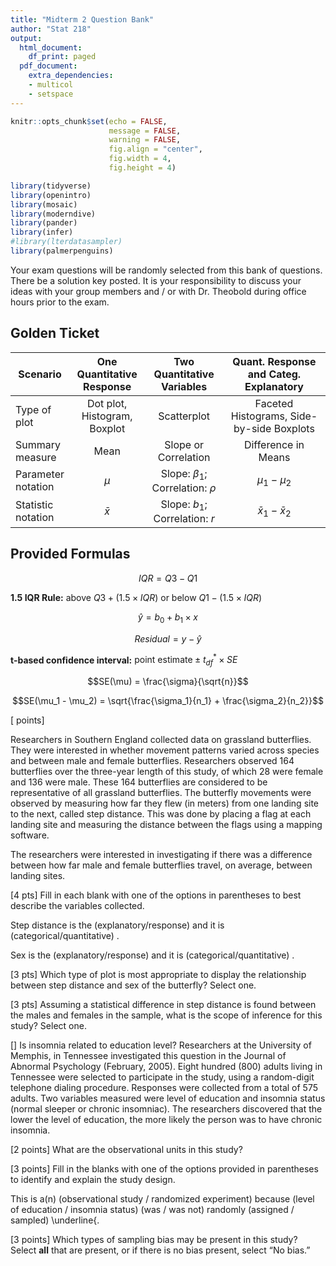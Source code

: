 ```yaml
---
title: "Midterm 2 Question Bank"
author: "Stat 218"
output:
  html_document:
    df_print: paged
  pdf_document:
    extra_dependencies:
    - multicol
    - setspace
---
```


```r
knitr::opts_chunk$set(echo = FALSE, 
                      message = FALSE, 
                      warning = FALSE, 
                      fig.align = "center", 
                      fig.width = 4, 
                      fig.height = 4)

library(tidyverse)
library(openintro)
library(mosaic)
library(moderndive)
library(pander)
library(infer)
#library(lterdatasampler)
library(palmerpenguins)
```

Your exam questions will be randomly selected from this bank of
questions. There \textbf{will not} be a solution key posted. It is your 
responsibility to discuss your ideas with your group members and / or with 
Dr. Theobold during office hours prior to the exam.

\vspace{0.5cm}

## Golden Ticket


| Scenario | One Quantitative Response | Two Quantitative Variables | Quant. Response and Categ. Explanatory | 
|----------|:-------------------------:|:--------------------------:|:---------------------------------------:|
| Type of plot | Dot plot, Histogram, Boxplot | Scatterplot | Faceted Histograms, Side-by-side Boxplots |
| Summary measure | Mean | Slope or Correlation | Difference in Means |
| Parameter notation | $\mu$ | Slope: $\beta_1$; Correlation: $\rho$ | $\mu_1 - \mu_2$ |
| Statistic notation | $\bar{x}$ | Slope: $b_1$; Correlation: $r$ | $\bar{x}_1 - \bar{x}_2$ | 

\vspace{0.5cm}

## Provided Formulas

$$IQR = Q3 - Q1$$

\vspace{0.25cm}

__1.5 IQR Rule:__ above $Q3 + (1.5 \times IQR)$  or below $Q1 - (1.5 \times IQR)$

\vspace{0.25cm}

$$\hat{y} = b_0 + b_1 \times x$$

\vspace{0.2cm}

$$Residual = y - \hat{y}$$ 

\vspace{0.3cm}

__t-based confidence interval:__ \hspace{1cm} $\text{point estimate} \pm t^*_{df} \times SE$

\vspace{0.25cm}

$$SE(\mu) = \frac{\sigma}{\sqrt{n}}$$
\vspace{0.25cm}

$$SE(\mu_1 - \mu_2) = \sqrt{\frac{\sigma_1}{n_1} + \frac{\sigma_2}{n_2}}$$

\newpage 

\textbf{Q1}[ points] 

Researchers in Southern England collected data on grassland butterflies. They
were interested in whether movement patterns varied across species and between
male and female butterflies. Researchers observed 164 butterflies over the
three-year length of this study, of which 28 were female and 136 were male. 
These 164 butterflies are considered to be representative of all grassland
butterflies. The butterfly movements were observed by measuring how far they
flew (in meters) from one landing site to the next, called step distance. This
was done by placing a flag at each landing site and measuring the distance
between the flags using a mapping software.

The researchers were interested in investigating if there was a difference
between how far male and female butterflies travel, on average, between landing
sites. 

\noindent
\textbf{(a)}[4 pts] Fill in each blank with one of the options in parentheses to
best describe the variables collected. 

\vspace{0.2cm}

Step distance is the (explanatory/response) \underline{\hspace{3in}} and it is
(categorical/quantitative) \underline{\hspace{3in}}. 

\vspace{0.2cm} 

Sex is the (explanatory/response) \underline{\hspace{3in}} and it is
(categorical/quantitative) \underline{\hspace{3in}}.

\vspace{0.25cm}

\noindent
\textbf{(b)}[3 pts] Which type of plot is most appropriate to display the
relationship between step distance and sex of the butterfly? Select one. 

\begin{itemize}
\item Segmented Bar plot \\
\item Scatterplot \\
\item Side-by-side Boxplot \\
\item Histogram 
\end{itemize}

\noindent
\textbf{(c)} [3 pts] Assuming a statistical difference in step distance is
found between the males and females in the sample, what is the scope of
inference for this study? Select one. 

\begin{itemize}
\item Sex causes a difference in average step distance for all grassland
butterflies. \\
\item Sex is associated with a difference in average step distance for grassland
butterflies similar to those sampled. \\
\item Sex causes a difference in average step distance for grassland butterflies
similar to those sampled. \\
\item Sex is associated with a difference in average step distance for all
grassland butterflies. 
\end{itemize}

\newpage 

\noindent
\textbf{Q2}[] 
Is insomnia related to education level? Researchers at the University of 
Memphis, in Tennessee investigated this question in the Journal of Abnormal
Psychology (February, 2005). Eight hundred (800) adults living in Tennessee were
selected to participate in the study, using a random-digit telephone dialing
procedure. Responses were collected from a total of 575 adults. Two variables
measured were level of education and insomnia status (normal sleeper or chronic
insomniac). The researchers discovered that the lower the level of education,
the more likely the person was to have chronic insomnia.

\vspace{0.2cm}

\noindent
\textbf{(a)}[2 points] What are the observational units in this study?

\vspace{1cm} 

\noindent
\textbf{(b)}[3 points] Fill in the blanks with one of the options provided in
parentheses to identify and explain the study design.

This is a(n) (observational study / randomized experiment)
\underline{\hspace{3in}} because (level of education / insomnia status) \underline{\hspace{3in}} (was / was not) \underline{\hspace{3in}} randomly
(assigned / sampled) \underline{\hspace{3in}. 

\vspace{1cm}

\noindent
\textbf{(c)}[3 points] Which types of sampling bias may be present in this
study? Select **all** that are present, or if there is no bias present, select
"No bias." 

\begin{itemize}
\item Selection bias \\
\item Response bias \\
\item Non-response bias \\
\item No bias
\end{itemize}

